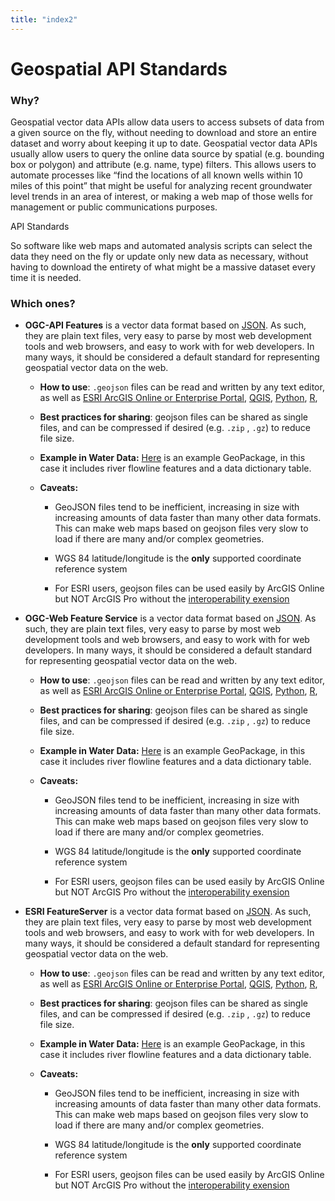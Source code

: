 ```yaml
---
title: "index2"
---
```


# Geospatial API Standards

### Why?

Geospatial vector data APIs allow data users to access subsets of data from a given source on the fly, without needing to download and store an entire dataset and worry about keeping it up to date. Geospatial vector data APIs usually allow users to query the online data source by spatial (e.g. bounding box or polygon) and attribute (e.g. name, type) filters. This allows users to automate processes like "find the locations of all known wells within 10 miles of this point" that might be useful for analyzing recent groundwater level trends in an area of interest, or making a web map of those wells for management or public communications purposes.

API Standards

So software like web maps and automated analysis scripts can select the data they need on the fly or update only new data as necessary, without having to download the entirety of what might be a massive dataset every time it is needed.

### Which ones?

-   **OGC-API Features** is a vector data format based on [JSON](https://www.json.org/json-en.html). As such, they are plain text files, very easy to parse by most web development tools and web browsers, and easy to work with for web developers. In many ways, it should be considered a default standard for representing geospatial vector data on the web.

    -   **How to use**: `.geojson` files can be read and written by any text editor, as well as [ESRI ArcGIS Online or Enterprise Portal](https://doc.arcgis.com/en/arcgis-online/reference/geojson.htm), [QGIS](https://docs.qgis.org/3.22/en/docs/user_manual/managing_data_source/opening_data.html?highlight=geojson), [Python](https://geopandas.org/en/stable/getting_started/introduction.html?highlight=geojson#Reading-files), [R](https://r-spatial.github.io/sf/articles/sf2.html),

    -   **Best practices for sharing**: geojson files can be shared as single files, and can be compressed if desired (e.g. `.zip` , `.gz`) to reduce file size.

    -   **Example in Water Data:** [Here](https://data.ca.gov/dataset/nhd-major-rivers-major-rivers-and-creeks-major-lakes-and-reservoirs/resource/7f1d832e-1042-45c1-ad13-9c5425983f2b) is an example GeoPackage, in this case it includes river flowline features and a data dictionary table.

    -   **Caveats:**

        -   GeoJSON files tend to be inefficient, increasing in size with increasing amounts of data faster than many other data formats. This can make web maps based on geojson files very slow to load if there are many and/or complex geometries.

        -   WGS 84 latitude/longitude is the **only** supported coordinate reference system

        -   For ESRI users, geojson files can be used easily by ArcGIS Online but NOT ArcGIS Pro without the [interoperability exension](https://www.esri.com/en-us/arcgis/products/arcgis-data-interoperability/overview)

<!-- -->

-   **OGC-Web Feature Service** is a vector data format based on [JSON](https://www.json.org/json-en.html). As such, they are plain text files, very easy to parse by most web development tools and web browsers, and easy to work with for web developers. In many ways, it should be considered a default standard for representing geospatial vector data on the web.

    -   **How to use**: `.geojson` files can be read and written by any text editor, as well as [ESRI ArcGIS Online or Enterprise Portal](https://doc.arcgis.com/en/arcgis-online/reference/geojson.htm), [QGIS](https://docs.qgis.org/3.22/en/docs/user_manual/managing_data_source/opening_data.html?highlight=geojson), [Python](https://geopandas.org/en/stable/getting_started/introduction.html?highlight=geojson#Reading-files), [R](https://r-spatial.github.io/sf/articles/sf2.html),

    -   **Best practices for sharing**: geojson files can be shared as single files, and can be compressed if desired (e.g. `.zip` , `.gz`) to reduce file size.

    -   **Example in Water Data:** [Here](https://data.ca.gov/dataset/nhd-major-rivers-major-rivers-and-creeks-major-lakes-and-reservoirs/resource/7f1d832e-1042-45c1-ad13-9c5425983f2b) is an example GeoPackage, in this case it includes river flowline features and a data dictionary table.

    -   **Caveats:**

        -   GeoJSON files tend to be inefficient, increasing in size with increasing amounts of data faster than many other data formats. This can make web maps based on geojson files very slow to load if there are many and/or complex geometries.

        -   WGS 84 latitude/longitude is the **only** supported coordinate reference system

        -   For ESRI users, geojson files can be used easily by ArcGIS Online but NOT ArcGIS Pro without the [interoperability exension](https://www.esri.com/en-us/arcgis/products/arcgis-data-interoperability/overview)

<!-- -->

-   **ESRI FeatureServer** is a vector data format based on [JSON](https://www.json.org/json-en.html). As such, they are plain text files, very easy to parse by most web development tools and web browsers, and easy to work with for web developers. In many ways, it should be considered a default standard for representing geospatial vector data on the web.

    -   **How to use**: `.geojson` files can be read and written by any text editor, as well as [ESRI ArcGIS Online or Enterprise Portal](https://doc.arcgis.com/en/arcgis-online/reference/geojson.htm), [QGIS](https://docs.qgis.org/3.22/en/docs/user_manual/managing_data_source/opening_data.html?highlight=geojson), [Python](https://geopandas.org/en/stable/getting_started/introduction.html?highlight=geojson#Reading-files), [R](https://r-spatial.github.io/sf/articles/sf2.html),

    -   **Best practices for sharing**: geojson files can be shared as single files, and can be compressed if desired (e.g. `.zip` , `.gz`) to reduce file size.

    -   **Example in Water Data:** [Here](https://data.ca.gov/dataset/nhd-major-rivers-major-rivers-and-creeks-major-lakes-and-reservoirs/resource/7f1d832e-1042-45c1-ad13-9c5425983f2b) is an example GeoPackage, in this case it includes river flowline features and a data dictionary table.

    -   **Caveats:**

        -   GeoJSON files tend to be inefficient, increasing in size with increasing amounts of data faster than many other data formats. This can make web maps based on geojson files very slow to load if there are many and/or complex geometries.

        -   WGS 84 latitude/longitude is the **only** supported coordinate reference system

        -   For ESRI users, geojson files can be used easily by ArcGIS Online but NOT ArcGIS Pro without the [interoperability exension](https://www.esri.com/en-us/arcgis/products/arcgis-data-interoperability/overview)
